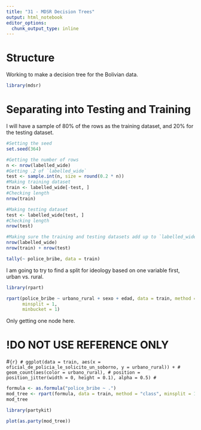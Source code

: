 ```yaml
---
title: "31 - MDSR Decision Trees"
output: html_notebook
editor_options: 
  chunk_output_type: inline
---
```


# Structure
Working to make a decision tree for the Bolivian data.

```r
library(mdsr)
```

# Separating into Testing and Training
I will have a sample of 80% of the rows as the training dataset, and 20% for the testing dataset.

```r
#Setting the seed
set.seed(364)

#Getting the number of rows
n <- nrow(labelled_wide)
#Getting .2 of `labelled_wide`
test <- sample.int(n, size = round(0.2 * n))
#Making training dataset
train <- labelled_wide[-test, ]
#Checking length
nrow(train)

#Making testing dataset
test <- labelled_wide[test, ]
#Checking length
nrow(test)

#Making sure the training and testing datasets add up to `labelled_wide`
nrow(labelled_wide)
nrow(train) + nrow(test)
```

```r
tally(~ police_bribe, data = train)
```

I am going to try to find a split for ideology based on one variable first, urban vs. rural.

```r
library(rpart)
```

```r
rpart(police_bribe ~ urbano_rural + sexo + edad, data = train, method = "class",
      minsplit = 1,
      minbucket = 1)
```
Only getting one node here.

# !DO NOT USE REFERENCE ONLY
#```{r}
# ggplot(data = train, aes(x = oficial_de_policia_le_solicito_un_soborno, y = urbano_rural)) +
#   geom_count(aes(color = urbano_rural),
# position = position_jitter(width = 0, height = 0.1), alpha = 0.5)
#```

```r
formula <- as.formula("police_bribe ~ .")
mod_tree <- rpart(formula, data = train, method = "class", minsplit = 100, minbucket = 1)
mod_tree
```

```r
library(partykit)
```

```r
plot(as.party(mod_tree))
```


